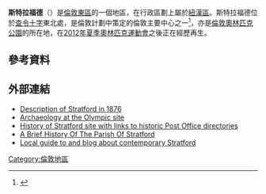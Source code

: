 {{noteTA
|1=zh-hant:史特拉福;zh-hans:斯特拉福德;
}}
{{Infobox UK place
|中文名 = 史特拉福
| official_name            = Stratford
| region                   = 大倫敦
| country                  = 英格蘭
| london_borough           = Newham
| constituency_westminster = [[韋斯特漢姆_(英國國會選區)|韋斯特漢姆]]
| post_town                = LONDON
| postcode_area            = E
| postcode_district        = E15, E20 
| dial_code                = 020
| os_grid_reference        = TQ385845
| latitude = 51.5423
| longitude = -0.00256
| population               = 7292
| population_ref =（2001年）<ref>[http://www.neighbourhood.statistics.gov.uk/dissemination/LeadKeyFigures.do?a=7&b=544360&c=Stratford&d=14&e=15&g=343210&i=1001x1003x1032x1004&m=0&r=1&s=1476397328648&enc=1 Stratford] {{Wayback|url=http://www.neighbourhood.statistics.gov.uk/dissemination/LeadKeyFigures.do?a=7&b=544360&c=Stratford&d=14&e=15&g=343210&i=1001x1003x1032x1004&m=0&r=1&s=1476397328648&enc=1 |date=20161021060157 }} neighbourhood.statistics.gov.uk</ref><br />51,387（2011年普查的Stratford and New Town, Forest Gate North and South wards）<ref>{{cite web|url=http://www.neighbourhood.statistics.gov.uk/dissemination/LeadKeyFigures.do?a=7&b=13688999&c=Stratford&d=14&e=62&g=6335050&i=1001x1003x1032x1004&o=362&m=0&r=1&s=1476711028366&enc=1|title=Newham Ward population 2011|accessdate=2016-10-17|publisher=Office for National Statistics|work=Neighbourhood Statistics|archive-url=https://web.archive.org/web/20161021060337/http://www.neighbourhood.statistics.gov.uk/dissemination/LeadKeyFigures.do?a=7&b=13688999&c=Stratford&d=14&e=62&g=6335050&i=1001x1003x1032x1004&o=362&m=0&r=1&s=1476711028366&enc=1|archive-date=2016-10-21|dead-url=yes}}</ref>
| charingX_distance_mi     = 6
| charingX_direction       = WSW
| static_image_name        = HE1080991 Old Town Hall Stratford (1).jpg
| static_image_caption     = West Ham Town Hall, Stratford
}}
'''斯特拉福德'''（{{lang-en|Stratford}}）是[[倫敦東區|倫敦東區]]的一個地區，在行政區劃上屬於[[紐漢區|紐漢區]]。斯特拉福德位於[[查令十字|查令十字]]東北{{convert|6|mi|km|1}}處，是倫敦計劃中策定的倫敦主要中心之一<ref name=london_plan_f08>{{cite web |url=http://www.london.gov.uk/thelondonplan/docs/londonplan08.pdf |author=[[Mayor_of_London|Mayor of London]] |publisher=[[Greater_London_Authority|Greater London Authority]] |title=London Plan (Consolidated with Alterations since 2004) |date=February 2008 |deadurl=yes |archiveurl=https://web.archive.org/web/20100602000714/http://www.london.gov.uk/thelondonplan/docs/londonplan08.pdf |archivedate=2010-06-02 |accessdate=2015-01-16 }}</ref>，亦是[[倫敦奧林匹克公園|倫敦奧林匹克公園]]的所在地，在[[2012年夏季奧林匹克運動會|2012年夏季奧林匹克運動會]]之後正在經歷再生。

==參考資料==
{{reflist}}
==外部連結==
{{Commonscat|Stratford, London|斯特拉福德}}
*[https://web.archive.org/web/20110707081608/http://www.eolfhs.org.uk/area/parishes/ Description of Stratford in 1876]
*[http://www.molas.org.uk/projects/reportPrint_tei.asp?report=olympics Archaeology at the Olympic site]{{Webarchive|url=https://archive.is/20060719055546/http://www.molas.org.uk/projects/reportPrint_tei.asp?report=olympics |date=2006-07-19 }}
*[https://web.archive.org/web/20101006043411/http://historyofstratford.co.uk/ History of Stratford site with links to historic Post Office directories]
*[http://www.stjohnse15.co.uk/history/history.html A Brief History Of The Parish Of Stratford]{{Wayback|url=http://www.stjohnse15.co.uk/history/history.html |date=20150128034959 }}
*[https://web.archive.org/web/20111118211744/http://www.stratfordapp.co.uk/ Local guide to and blog about contemporary Stratford]
{{倫敦地區}}
{{UK-stub}}
[[Category:倫敦地區|Category:倫敦地區]]